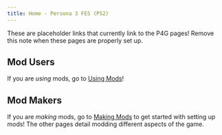 ```yaml
---
title: Home - Persona 3 FES (PS2)
---
```



<Aside>
  These are placeholder links that currently link to the P4G pages! Remove this
  note when these pages are properly set up.
</Aside>

## Mod Users

If you are _using_ mods, go to [Using Mods](/p4g/getting-started/using-mods/using-mods)!

## Mod Makers

If you are _making_ mods, go to [Making Mods](/p4g/getting-started/making-mods) to get started with setting up mods! The other pages detail modding different aspects of the game.
